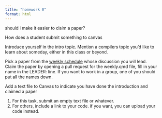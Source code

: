 ```yaml
---
title: "homework 0"
format: html
---
```


::: {.callout-warning}

should i make it easier to claim a paper?

How does a student submit something to canvas


:::

Introduce yourself in the intro topic.  Mention a compilers topic you’d like to learn about someday, either in this class or beyond.

Pick a paper from the [weekly schedule](../weekly.qmd) whose discussion you will lead. Claim the paper by opening a pull request for the weekly.qmd file, fill in your name in the LEADER: line.  If you want to work in a group, one of you should put all the names down.  

Add a text file to Canvas to indicate you have done the introduction and claimed a paper 

1. For this task, submit an empty text file or whatever.
1. For others, include a link to your code.  if you want, you can upload your code instead. 
